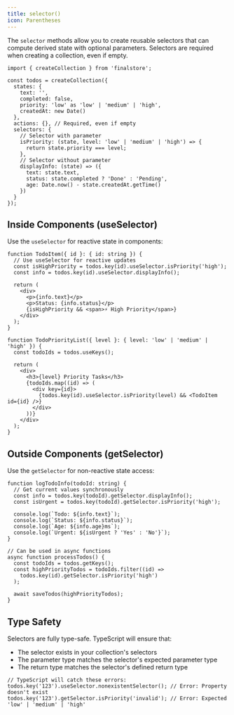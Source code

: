 ```yaml
---
title: selector()
icon: Parentheses
---
```


The `selector` methods allow you to create reusable selectors that can compute derived state with optional parameters. Selectors are required when creating a collection, even if empty.

```tsx
import { createCollection } from 'finalstore';

const todos = createCollection({
  states: {
    text: '',
    completed: false,
    priority: 'low' as 'low' | 'medium' | 'high',
    createdAt: new Date()
  },
  actions: {}, // Required, even if empty
  selectors: {
    // Selector with parameter
    isPriority: (state, level: 'low' | 'medium' | 'high') => {
      return state.priority === level;
    },
    // Selector without parameter
    displayInfo: (state) => ({
      text: state.text,
      status: state.completed ? 'Done' : 'Pending',
      age: Date.now() - state.createdAt.getTime()
    })
  }
});
```

## Inside Components (useSelector)

Use the `useSelector` for reactive state in components:

```tsx
function TodoItem({ id }: { id: string }) {
  // Use useSelector for reactive updates
  const isHighPriority = todos.key(id).useSelector.isPriority('high');
  const info = todos.key(id).useSelector.displayInfo();

  return (
    <div>
      <p>{info.text}</p>
      <p>Status: {info.status}</p>
      {isHighPriority && <span>⚡ High Priority</span>}
    </div>
  );
}

function TodoPriorityList({ level }: { level: 'low' | 'medium' | 'high' }) {
  const todoIds = todos.useKeys();

  return (
    <div>
      <h3>{level} Priority Tasks</h3>
      {todoIds.map((id) => (
        <div key={id}>
          {todos.key(id).useSelector.isPriority(level) && <TodoItem id={id} />}
        </div>
      ))}
    </div>
  );
}
```

## Outside Components (getSelector)

Use the `getSelector` for non-reactive state access:

```tsx
function logTodoInfo(todoId: string) {
  // Get current values synchronously
  const info = todos.key(todoId).getSelector.displayInfo();
  const isUrgent = todos.key(todoId).getSelector.isPriority('high');

  console.log(`Todo: ${info.text}`);
  console.log(`Status: ${info.status}`);
  console.log(`Age: ${info.age}ms`);
  console.log(`Urgent: ${isUrgent ? 'Yes' : 'No'}`);
}

// Can be used in async functions
async function processTodos() {
  const todoIds = todos.getKeys();
  const highPriorityTodos = todoIds.filter((id) =>
    todos.key(id).getSelector.isPriority('high')
  );

  await saveTodos(highPriorityTodos);
}
```

## Type Safety

Selectors are fully type-safe. TypeScript will ensure that:

- The selector exists in your collection's selectors
- The parameter type matches the selector's expected parameter type
- The return type matches the selector's defined return type

```tsx
// TypeScript will catch these errors:
todos.key('123').useSelector.nonexistentSelector(); // Error: Property doesn't exist
todos.key('123').getSelector.isPriority('invalid'); // Error: Expected 'low' | 'medium' | 'high'
```
